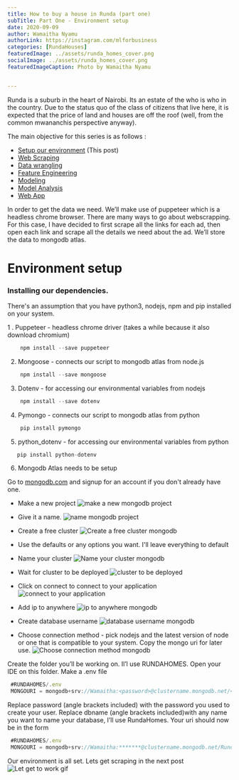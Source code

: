 ```yaml
---
title: How to buy a house in Runda (part one)
subTitle: Part One - Environment setup
date: 2020-09-09
author: Wamaitha Nyamu
authorLink: https://instagram.com/mlforbusiness
categories: [RundaHouses]
featuredImage: ../assets/runda_homes_cover.png
socialImage: ../assets/runda_homes_cover.png
featuredImageCaption: Photo by Wamaitha Nyamu


---
```


<SEO title="Using machine learning techniques to deterimine housing prices in runda" description="End to end
datascience project for determining housing prices in runda" />

Runda is a suburb in the heart of Nairobi. Its an estate of the who is who in the country. Due to the status quo of
the class of citizens that live here, it is expected that the price of land and houses are off the roof (well, from
the common mwananchis perspective anyway).

The main objective for this series is as follows :
* [Setup our environment](../posts/house-prices-machine-learning-models-in-runda-part-one) (This post)
* [Web Scraping](../posts/house-prices-machine-learning-models-in-runda-part-two)
* [Data wrangling](../posts/house-prices-machine-learning-models-in-runda-part-three)
* [Feature Engineering](../posts/house-prices-machine-learning-models-in-runda-part-four)
* [Modeling](../posts/house-prices-machine-learning-models-in-runda-part-five)
* [Model Analysis](../posts/house-prices-machine-learning-models-in-runda-part-six)
* [Web App](../posts/house-prices-machine-learning-models-in-runda-part-seven)


In order to get the data we need. We’ll make use of puppeteer which is a headless chrome browser. There are many ways
 to go about webscrapping. For this case, I have decided to first scrape all the links for each ad, then open each link and scrape all the details we need about the ad. We’ll store the data to mongodb atlas.
# Environment setup

### Installing our dependencies.
There's an assumption that you have python3, nodejs, npm and pip installed on your system.

1 . Puppeteer - headless chrome driver (takes a while because it also download chromium)

```javascript
    npm install --save puppeteer

```
2. Mongoose - connects our script to mongodb atlas from node.js


```javascript
    npm install --save mongoose

```

3. Dotenv - for accessing our environmental variables from nodejs

```javascript
    npm install --save dotenv
```

4. Pymongo - connects our script to mongodb atlas from python

```python
    pip install pymongo

```

5. python_dotenv - for accessing our environmental variables from python

```python
   pip install python-dotenv

```

6. Mongodb Atlas needs to be setup

Go to [mongodb.com](https://mongodb.com) and signup for an account if you don't already have one.

* Make a new project
![make a new mongodb project](../assets/runda_homes/new_project.png)

* Give it a name.
![name mongodb project](../assets/runda_homes/project_name_mongodb.png)


* Create a free cluster
![Create a free cluster mongodb ](../assets/runda_homes/free_cluster.png)

* Use the defaults or any options you want. I'll leave everything to default
* Name your cluster
![Name your cluster mongodb](../assets/runda_homes/cluster_name.png)
* Wait for cluster to be deployed
![cluster to be deployed](../assets/runda_homes/wait_deploy.png)
* Click on connect to connect to your application
![connect to your application](../assets/runda_homes/connect_your_application.png)

* Add ip to anywhere
![ip to anywhere  mongodb](../assets/runda_homes/add_ip.png)

* Create database username
![database username mongodb](../assets/runda_homes/create_db_username.png)

* Choose connection method - pick nodejs and the latest version of node or one that is compatible to your system.
Copy the mongo uri for later use.
![Choose connection method mongodb](../assets/runda_homes/mongo_uri.png)

Create the folder you’ll be working on. Il’l use  RUNDAHOMES. Open your IDE on this folder. Make a  .env file

```javascript
 #RUNDAHOMES/.env
 MONGOURI = mongodb+srv://Wamaitha:<password>@clustername.mongodb.net/<dbname>?retryWrites=true&w=majority

```
Replace password (angle brackets included) with the password you used to create your user. Replace dbname (angle brackets included)with any name you want to name your database, I’ll use RundaHomes.
Your uri should now be in the form
```javascript
 #RUNDAHOMES/.env
 MONGOURI = mongodb+srv://Wamaitha:*******@clustername.mongodb.net/RundaHomes?retryWrites=true&w=majority.

```
Our environment is all set. Lets get scraping in the next post
![Let get to work gif](https://media.giphy.com/media/l0HlxXjxUPD6W9Avm/giphy.gif)

